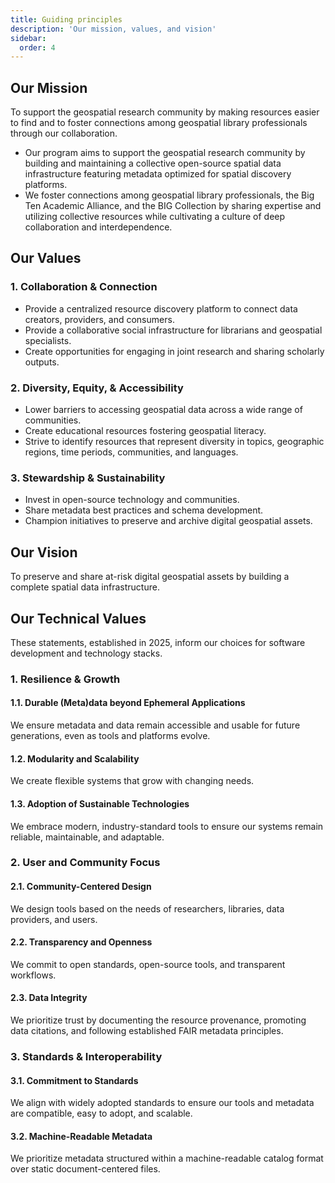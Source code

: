 ```yaml
---
title: Guiding principles
description: 'Our mission, values, and vision'
sidebar:
  order: 4
---
```


## Our Mission

To support the geospatial research community by making resources easier to find and to foster connections among geospatial library professionals through our collaboration.

* Our program aims to support the geospatial research community by building and maintaining a collective open-source spatial data infrastructure featuring metadata optimized for spatial discovery platforms.
* We foster connections among geospatial library professionals, the Big Ten Academic Alliance, and the BIG Collection by sharing expertise and utilizing collective resources while cultivating a culture of deep collaboration and interdependence.

## Our Values

### 1. Collaboration & Connection

* Provide a centralized resource discovery platform to connect data creators, providers, and consumers.
* Provide a collaborative social infrastructure for librarians and geospatial specialists.
* Create opportunities for engaging in joint research and sharing scholarly outputs.

### 2. Diversity, Equity, & Accessibility

* Lower barriers to accessing geospatial data across a wide range of communities.
* Create educational resources fostering geospatial literacy.
* Strive to identify resources that represent diversity in topics, geographic regions, time periods, communities, and languages.

### 3. Stewardship & Sustainability

* Invest in open-source technology and communities.
* Share metadata best practices and schema development.
* Champion initiatives to preserve and archive digital geospatial assets.

## Our Vision

To preserve and share at-risk digital geospatial assets by building a complete spatial data infrastructure.


## Our Technical Values

These statements, established in 2025, inform our choices for software development and technology stacks.


### 1. Resilience & Growth

#### 1.1. Durable (Meta)data beyond Ephemeral Applications

We ensure metadata and data remain accessible and usable for future generations, even as tools and platforms evolve.

#### 1.2. Modularity and Scalability

We create flexible systems that grow with changing needs.

#### 1.3. Adoption of Sustainable Technologies

We embrace modern, industry-standard tools to ensure our systems remain reliable, maintainable, and adaptable.

### 2. User and Community Focus

#### 2.1. Community-Centered Design

We design tools based on the needs of researchers, libraries, data providers, and users.

#### 2.2. Transparency and Openness

We commit to open standards, open-source tools, and transparent workflows.

#### 2.3. Data Integrity

We prioritize trust by documenting the resource provenance, promoting data citations, and following established FAIR metadata principles.

### 3. Standards & Interoperability

#### 3.1. Commitment to Standards

We align with widely adopted standards to ensure our tools and metadata are compatible, easy to adopt, and scalable.

#### 3.2. Machine-Readable Metadata

We prioritize metadata structured within a machine-readable catalog format over static document-centered files.
